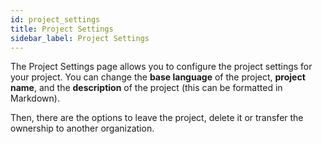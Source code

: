 ---
id: project_settings
title: Project Settings
sidebar_label: Project Settings
---


The Project Settings page allows you to configure the project settings for your project.
You can change the **base language** of the project, **project name**, and the **description** of the project (this can be formatted in Markdown).

Then, there are the options to leave the project, delete it or transfer the ownership to another organization.

<ScreenshotWrapper
  src="/img/docs/platform/project-settings.webp"
  alt="Project settings"
/>
